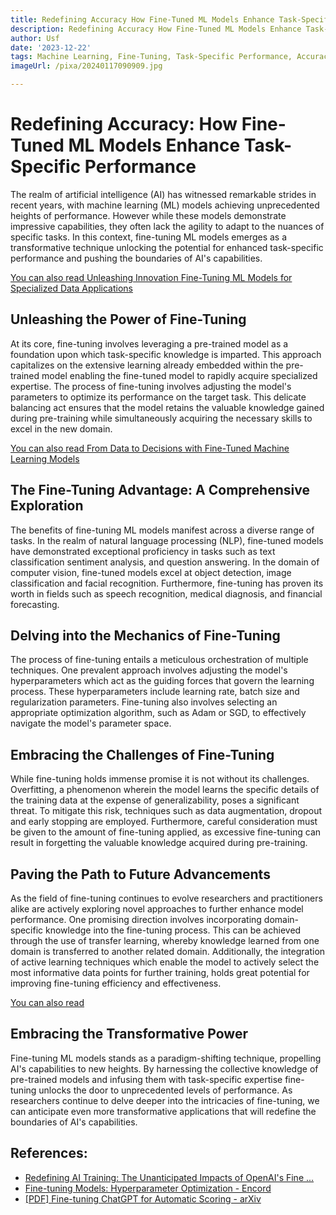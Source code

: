 ```yaml
---
title: Redefining Accuracy How Fine-Tuned ML Models Enhance Task-Specific Performance
description: Redefining Accuracy How Fine-Tuned ML Models Enhance Task-Specific Performance
author: Usf
date: '2023-12-22'
tags: Machine Learning, Fine-Tuning, Task-Specific Performance, Accuracy
imageUrl: /pixa/20240117090909.jpg

---
```

# Redefining  Accuracy: How  Fine-Tuned ML Models Enhance Task-Specific Performance

The realm of artificial intelligence (AI)  has witnessed remarkable strides in recent years,  with machine learning (ML) models achieving unprecedented heights of performance. However  while these models  demonstrate impressive capabilities, they often lack the agility to  adapt to the nuances of specific tasks. In this context, fine-tuning ML models emerges as a transformative technique unlocking the potential for enhanced task-specific performance and pushing the boundaries of AI's capabilities.

[You can also read  Unleashing Innovation Fine-Tuning ML Models for Specialized Data Applications](Unleashing%20Innovation%20Fine-Tuning%20ML%20Models%20for%20Specialized%20Data%20Applications)


## Unleashing the Power of Fine-Tuning

At its core, fine-tuning involves  leveraging a pre-trained  model  as a foundation upon which task-specific knowledge is imparted. This approach capitalizes on the extensive learning already embedded  within the pre-trained  model enabling the fine-tuned  model to rapidly acquire specialized expertise. The process of fine-tuning involves adjusting the model's parameters to optimize its performance on the target task. This delicate balancing act ensures that the model retains the valuable knowledge gained during  pre-training while simultaneously acquiring the necessary skills to excel in  the new domain.

[You can also  read From Data to Decisions with Fine-Tuned Machine Learning Models](From%20Data%20to%20Decisions%20with%20Fine-Tuned%20Machine%20Learning%20Models)


## The Fine-Tuning Advantage: A Comprehensive Exploration

The benefits of fine-tuning ML models manifest across a diverse range of tasks. In  the  realm of natural language processing  (NLP), fine-tuned  models have demonstrated exceptional proficiency in  tasks such as  text classification sentiment  analysis, and question  answering. In the domain of computer vision, fine-tuned models excel  at object  detection, image  classification and facial recognition.  Furthermore, fine-tuning has proven its worth in  fields such as  speech recognition, medical diagnosis, and financial forecasting.

## Delving into the Mechanics of Fine-Tuning

The process of fine-tuning entails a  meticulous orchestration  of multiple techniques.  One prevalent approach  involves adjusting the model's hyperparameters which act as the guiding forces that govern the learning process. These hyperparameters include learning rate, batch size and regularization parameters. Fine-tuning also involves selecting an appropriate  optimization  algorithm, such as Adam or  SGD,  to effectively navigate the model's  parameter space.

## Embracing the Challenges of Fine-Tuning

While fine-tuning holds immense promise it is not without its challenges. Overfitting, a phenomenon wherein the model learns the  specific details of the training data at the expense of generalizability, poses a significant threat. To mitigate this risk, techniques such as data augmentation, dropout and early stopping are employed. Furthermore, careful consideration must be given to the amount of fine-tuning  applied, as excessive fine-tuning can result in forgetting the valuable knowledge acquired during pre-training.

## Paving the Path to Future  Advancements

As the field of fine-tuning  continues to evolve researchers  and practitioners alike are actively exploring novel approaches  to further enhance model performance. One promising direction involves incorporating domain-specific knowledge into the fine-tuning process. This can be achieved through the use of transfer learning, whereby knowledge learned  from one domain is transferred to another related domain. Additionally, the  integration  of active learning techniques which enable the model to actively select the most informative data points for further training, holds great potential for improving fine-tuning efficiency and effectiveness.

[You can also read ]()


## Embracing the Transformative  Power

Fine-tuning ML models stands as a paradigm-shifting technique,  propelling AI's capabilities to  new heights. By harnessing the collective knowledge of  pre-trained models and infusing them with task-specific expertise fine-tuning unlocks the door to unprecedented levels of performance.  As researchers continue to delve deeper into the intricacies of fine-tuning,  we can anticipate even more transformative applications that will redefine  the boundaries of AI's capabilities.

## References:
- [Redefining AI Training: The Unanticipated Impacts of OpenAI's Fine ...](https://www.linkedin.com/pulse/redefining-ai-training-unanticipated-impacts-openais-api-hightower)
- [Fine-tuning Models: Hyperparameter Optimization - Encord](https://encord.com/blog/fine-tuning-models-hyperparameter-optimization/)
- [[PDF] Fine-tuning ChatGPT for Automatic Scoring - arXiv](https://arxiv.org/pdf/2310.10072)
